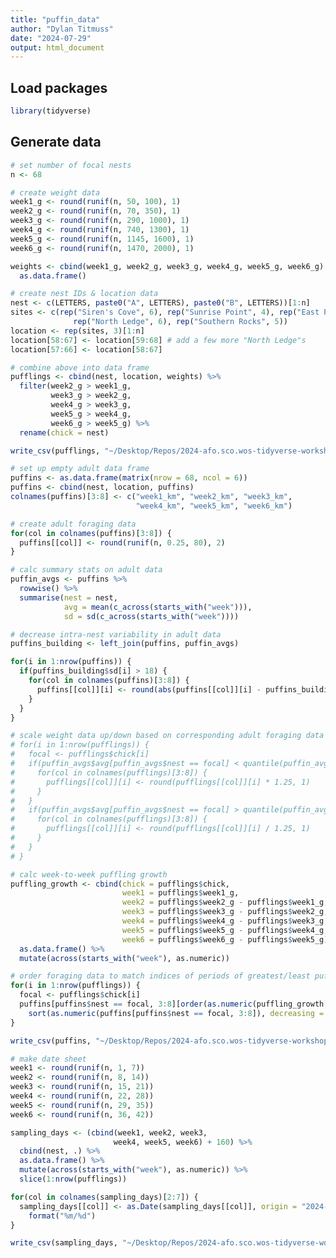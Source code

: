 ```yaml
---
title: "puffin_data"
author: "Dylan Titmuss"
date: "2024-07-29"
output: html_document
---
```


## Load packages
```r
library(tidyverse)
```

## Generate data
```r
# set number of focal nests
n <- 68

# create weight data
week1_g <- round(runif(n, 50, 100), 1)
week2_g <- round(runif(n, 70, 350), 1)
week3_g <- round(runif(n, 290, 1000), 1)
week4_g <- round(runif(n, 740, 1300), 1)
week5_g <- round(runif(n, 1145, 1600), 1)
week6_g <- round(runif(n, 1470, 2000), 1)

weights <- cbind(week1_g, week2_g, week3_g, week4_g, week5_g, week6_g) %>%
  as.data.frame()

# create nest IDs & location data
nest <- c(LETTERS, paste0("A", LETTERS), paste0("B", LETTERS))[1:n]
sites <- c(rep("Siren's Cove", 6), rep("Sunrise Point", 4), rep("East Point", 5),
              rep("North Ledge", 6), rep("Southern Rocks", 5))
location <- rep(sites, 3)[1:n]
location[58:67] <- location[59:68] # add a few more "North Ledge"s
location[57:66] <- location[58:67]

# combine above into data frame
pufflings <- cbind(nest, location, weights) %>%
  filter(week2_g > week1_g,
         week3_g > week2_g,
         week4_g > week3_g,
         week5_g > week4_g,
         week6_g > week5_g) %>%
  rename(chick = nest)

write_csv(pufflings, "~/Desktop/Repos/2024-afo.sco.wos-tidyverse-workshop/puffling_weights.csv")

# set up empty adult data frame
puffins <- as.data.frame(matrix(nrow = 68, ncol = 6))
puffins <- cbind(nest, location, puffins)
colnames(puffins)[3:8] <- c("week1_km", "week2_km", "week3_km",
                            "week4_km", "week5_km", "week6_km")

# create adult foraging data
for(col in colnames(puffins)[3:8]) {
  puffins[[col]] <- round(runif(n, 0.25, 80), 2)
}

# calc summary stats on adult data
puffin_avgs <- puffins %>%
  rowwise() %>%
  summarise(nest = nest,
            avg = mean(c_across(starts_with("week"))),
            sd = sd(c_across(starts_with("week"))))

# decrease intra-nest variability in adult data
puffins_building <- left_join(puffins, puffin_avgs)

for(i in 1:nrow(puffins)) {
  if(puffins_building$sd[i] > 18) {
    for(col in colnames(puffins)[3:8]) {
      puffins[[col]][i] <- round(abs(puffins[[col]][i] - puffins_building$avg[i]), 2)
    }
  }
}

# scale weight data up/down based on corresponding adult foraging data quantiles
# for(i in 1:nrow(pufflings)) {
#   focal <- pufflings$chick[i]
#   if(puffin_avgs$avg[puffin_avgs$nest == focal] < quantile(puffin_avgs$avg)[2]) {
#     for(col in colnames(pufflings)[3:8]) {
#       pufflings[[col]][i] <- round(pufflings[[col]][i] * 1.25, 1)
#     }
#   }
#   if(puffin_avgs$avg[puffin_avgs$nest == focal] > quantile(puffin_avgs$avg)[4]) {
#     for(col in colnames(pufflings)[3:8]) {
#       pufflings[[col]][i] <- round(pufflings[[col]][i] / 1.25, 1)
#     }
#   }
# }

# calc week-to-week puffling growth
puffling_growth <- cbind(chick = pufflings$chick,
                         week1 = pufflings$week1_g,
                         week2 = pufflings$week2_g - pufflings$week1_g,
                         week3 = pufflings$week3_g - pufflings$week2_g,
                         week4 = pufflings$week4_g - pufflings$week3_g,
                         week5 = pufflings$week5_g - pufflings$week4_g,
                         week6 = pufflings$week6_g - pufflings$week5_g) %>%
  as.data.frame() %>%
  mutate(across(starts_with("week"), as.numeric))

# order foraging data to match indices of periods of greatest/least puffling growth
for(i in 1:nrow(pufflings)) {
  focal <- pufflings$chick[i]
  puffins[puffins$nest == focal, 3:8][order(as.numeric(puffling_growth[i, 2:7]))] <-
    sort(as.numeric(puffins[puffins$nest == focal, 3:8]), decreasing = TRUE)
}

write_csv(puffins, "~/Desktop/Repos/2024-afo.sco.wos-tidyverse-workshop/Fratercula_foraging.csv")

# make date sheet
week1 <- round(runif(n, 1, 7))
week2 <- round(runif(n, 8, 14))
week3 <- round(runif(n, 15, 21))
week4 <- round(runif(n, 22, 28))
week5 <- round(runif(n, 29, 35))
week6 <- round(runif(n, 36, 42))

sampling_days <- (cbind(week1, week2, week3,
                       week4, week5, week6) + 160) %>%
  cbind(nest, .) %>%
  as.data.frame() %>%
  mutate(across(starts_with("week"), as.numeric)) %>%
  slice(1:nrow(pufflings))

for(col in colnames(sampling_days)[2:7]) {
  sampling_days[[col]] <- as.Date(sampling_days[[col]], origin = "2024-1-1") %>%
    format("%m/%d")
}

write_csv(sampling_days, "~/Desktop/Repos/2024-afo.sco.wos-tidyverse-workshop/Fratercula_sampling_dates.csv")
```

